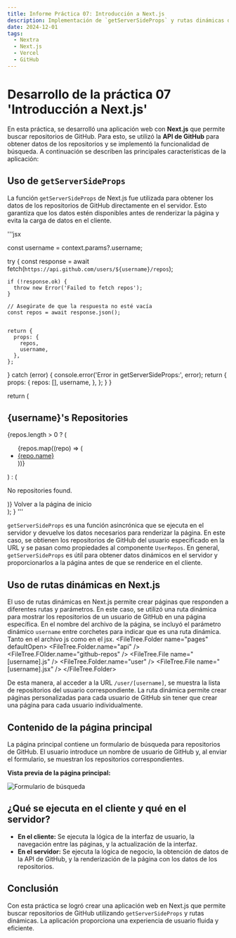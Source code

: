 ```yaml
---
title: Informe Práctica 07: Introducción a Next.js
description: Implementación de `getServerSideProps` y rutas dinámicas de Next.js en un buscador de repositorios de GitHub.
date: 2024-12-01
tags:
  - Nextra
  - Next.js
  - Vercel
  - GitHub
---
```



# Desarrollo de la práctica 07 'Introducción a Next.js'

En esta práctica, se desarrolló una aplicación web con **Next.js** que permite buscar repositorios de GitHub. Para esto, se utilizó la **API de GitHub** para obtener datos de los repositorios y se implementó la funcionalidad de búsqueda. A continuación se describen las principales características de la aplicación:

## Uso de `getServerSideProps`

La función `getServerSideProps` de Next.js fue utilizada para obtener los datos de los repositorios de GitHub directamente en el servidor. Esto garantiza que los datos estén disponibles antes de renderizar la página y evita la carga de datos en el cliente.

'''jsx

  const username = context.params?.username;

  try {
    const response = await fetch(`https://api.github.com/users/${username}/repos`);

    if (!response.ok) {
      throw new Error('Failed to fetch repos');
    }
    
    // Asegúrate de que la respuesta no esté vacía
    const repos = await response.json();
    

    return {
      props: {
        repos,
        username,
      },
    };
  } catch (error) {
    console.error('Error in getServerSideProps:', error);
    return {
      props: {
        repos: [],
        username,
      },
    };
  }
}

  return (
    <div className="mt-4">
      <h2 className="text-xl font-semibold mb-2">{username}'s Repositories</h2>
      {repos.length > 0 ? (
        <ul className="list-disc pl-5">
          {repos.map((repo) => (
            <li key={repo.id} className="mb-1">
              <a href={repo.html_url} target="_blank" rel="noopener noreferrer" className="text-blue-500 hover:underline">
                {repo.name}
              </a>
            </li>
          ))}
        </ul>
      ) : (
        <p>No repositories found.</p>
      )}
      <Link href="/" className="mt-4 inline-block text-blue-500 hover:underline bg-blue-highlight">
        Volver a la página de inicio
      </Link>
    </div>
  );
}
'''

`getServerSideProps` es una función asincrónica que se ejecuta en el servidor y devuelve los datos necesarios para renderizar la página. En este caso, se obtienen los repositorios de GitHub del usuario especificado en la URL y se pasan como propiedades al componente `UserRepos`.
En general, `getServerSideProps` es útil para obtener datos dinámicos en el servidor y proporcionarlos a la página antes de que se renderice en el cliente.

## Uso de rutas dinámicas en Next.js

El uso de rutas dinámicas en Next.js permite crear páginas que responden a diferentes rutas y parámetros. En este caso, se utilizó una ruta dinámica para mostrar los repositorios de un usuario de GitHub en una página específica.
En el nombre del archivo de la página, se incluyó el parámetro dinámico `username` entre corchetes para indicar que es una ruta dinámica. Tanto en el archivo js como en el jsx.
<FileTree>
    <FileTree.Folder name="pages" defaultOpen>
        <FileTree.Folder.name="api" />
        <FileTree.FOlder.name="github-repos" />
        <FileTree.File name="[username].js" />
    <FileTree.Folder.name="user" />
    <FileTree.File name="[username].jsx" />
    </FileTree.Folder>

De esta manera, al acceder a la URL `/user/[username]`, se muestra la lista de repositorios del usuario correspondiente. La ruta dinámica permite crear páginas personalizadas para cada usuario de GitHub sin tener que crear una página para cada usuario individualmente.

## Contenido de la página principal

La página principal contiene un formulario de búsqueda para repositorios de GitHub. El usuario introduce un nombre de usuario de GitHub y, al enviar el formulario, se muestran los repositorios correspondientes.

**Vista previa de la página principal:**

![Formulario de búsqueda](enlace-imagen-aqui)

## ¿Qué se ejecuta en el cliente y qué en el servidor?

- **En el cliente:** Se ejecuta la lógica de la interfaz de usuario, la navegación entre las páginas, y la actualización de la interfaz.
- **En el servidor:** Se ejecuta la lógica de negocio, la obtención de datos de la API de GitHub, y la renderización de la página con los datos de los repositorios.

## Conclusión

Con esta práctica se logró crear una aplicación web en Next.js que permite buscar repositorios de GitHub utilizando `getServerSideProps` y rutas dinámicas. La aplicación proporciona una experiencia de usuario fluida y eficiente.

